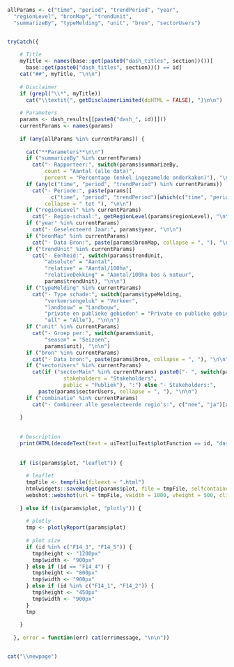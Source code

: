 ```r

allParams <- c("time", "period", "trendPeriod", "year", 
  "regionLevel", "bronMap", "trendUnit", 
  "summarizeBy", "typeMelding", "unit", "bron", "sectorUsers")


tryCatch({
    
    # Title
    myTitle <- names(base::get(paste0("dash_titles", section))())[
      base::get(paste0("dash_titles", section))() == id]
    cat("##", myTitle, "\n\n")
    
    # Disclaimer
    if (grepl("\\*", myTitle))
      cat("\\textit{", getDisclaimerLimited(doHTML = FALSE), "}\n\n")
    
    # Parameters
    params <- dash_results[[paste0("dash_", id)]]()
    currentParams <- names(params)
    
    if (any(allParams %in% currentParams)) {
      
      cat("**Parameters**\n\n")
      if ("summarizeBy" %in% currentParams)
        cat("- Rapporteer:", switch(params$summarizeBy,
            count = "Aantal (alle data)",
            percent = "Percentage (enkel ingezamelde onderkaken)"), "\n\n")
      if (any(c("time", "period", "trendPeriod") %in% currentParams))
        cat("- Periode:", paste(params[[
              c("time", "period", "trendPeriod")[which(c("time", "period", "trendPeriod") %in% currentParams)]]],
            collapse = " tot "), "\n\n")
      if ("regionLevel" %in% currentParams)
        cat("- Regio-schaal:", getRegionLevel(params$regionLevel), "\n\n")
      if ("year" %in% currentParams)
        cat("- Geselecteerd Jaar:", params$year, "\n\n")
      if ("bronMap" %in% currentParams)
        cat("- Data Bron:", paste(params$bronMap, collapse = ", "), "\n\n")
      if ("trendUnit" %in% currentParams)
        cat("- Eenheid:", switch(params$trendUnit,
            "absolute" = "Aantal", 
            "relative" = "Aantal/100ha", 
            "relativeDekking" = "Aantal/100ha bos & natuur",
            params$trendUnit), "\n\n")
      if ("typeMelding" %in% currentParams)
        cat("- Type schade:", switch(params$typeMelding,
            "verkeersongeluk" = "Verkeer",
            "landbouw" = "Landbouw", 
            "private en publieke gebieden" = "Private en publieke gebieden",
            "all" = "Alle"), "\n\n")
      if ("unit" %in% currentParams)
        cat("- Groep per:", switch(params$unit,
            "season" = "Seizoen",
            params$unit), "\n\n")
      if ("bron" %in% currentParams)
        cat("- Data bron:", paste(params$bron, collapse = ", "), "\n\n")
      if ("sectorUsers" %in% currentParams)
        cat(if ("sectorMain" %in% currentParams) paste0("- ", switch(params$sectorMain,
                  stakeholders = "Stakeholders",
                  public = "Publiek"), ":") else "- Stakeholders:", 
          paste(params$sectorUsers, collapse = ", "), "\n\n")
      if ("combinatie" %in% currentParams)
        cat("- Combineer alle geselecteerde regio's:", c("nee", "ja")[as.numeric(params$combinatie) + 1], "\n\n")
      
    }
    
    
    # Description
    print(HTML(decodeText(text = uiText[uiText$plotFunction == id, "dash"], statsMap = params$statsMap)))
    
    
    if (is(params$plot, "leaflet")) {
      
      # leaflet
      tmpFile <- tempfile(fileext = ".html")
      htmlwidgets::saveWidget(params$plot, file = tmpFile, selfcontained = FALSE)
      webshot::webshot(url = tmpFile, vwidth = 1000, vheight = 500, cliprect = "viewport")
      
    } else if (is(params$plot, "plotly")) {
      
      # plotly
      tmp <- plotlyReport(params$plot)
      
      # plot size
      if (id %in% c("F14_3", "F14_5")) {
        tmp$height <- "1200px"
        tmp$width <- "900px"
      } else if (id == "F14_4") {
        tmp$height <- "800px"
        tmp$width <- "900px"
      } else if (id %in% c("F14_1", "F14_2")) {
        tmp$height <- "450px"
        tmp$width <- "900px"        
      }
      tmp
      
    }
    
  }, error = function(err) cat(err$message, "\n\n"))


cat("\\newpage")
```